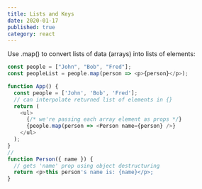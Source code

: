 ```yaml
---
title: Lists and Keys
date: 2020-01-17
published: true
category: react
---
```


Use .map() to convert lists of data (arrays) into lists of elements:


```js
const people = ["John", "Bob", "Fred"];
const peopleList = people.map(person => <p>{person}</p>);

```

```js
function App() {
  const people = ['John', 'Bob', 'Fred'];
  // can interpolate returned list of elements in {}
  return (
    <ul>
      {/* we're passing each array element as props */}
      {people.map(person => <Person name={person} />}
    </ul>
  );
}
//
function Person({ name }) {
  // gets 'name' prop using object destructuring
  return <p>this person's name is: {name}</p>;
}

```